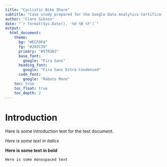 ```yaml
---
title: "Cyclistic Bike Share"
subtitle: "Case study prepared for the Google Data Analytics Certificate"
author: "Clare Gibson"
date: "`r format(Sys.Date(), '%d %B %Y')`"
output:
  html_document:
    theme:
      bg: "#ECF0F4"
      fg: "#202C39"
      primary: "#5793A3"
      base_font:
        google: "Fira Sans"
      heading_font:
        google: "Fira Sans Extra Condensed"
      code_font:
        google: "Roboto Mono"
    toc: true
    toc_float: true
    toc_depth: 2
---
```


# Introduction
Here is some introduction text for the test document.

*Here is some text in italics*

**Here is some text in bold**

`Here is some monospaced text`